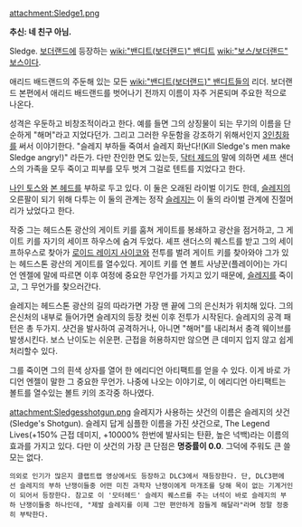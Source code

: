 attachment:Sledge1.png

'''추신: 네 친구 아님.'''

Sledge. [[보더랜드]]에 등장하는 [[wiki:"밴디트(보더랜드)" 밴디트]] [[wiki:"보스/보더랜드" 보스]]이다.

애리드 배드랜드의 주둔해 있는 모든 [[wiki:"밴디트(보더랜드)" 밴디트]]들의 리더. 보더랜드 본편에서 애리드 배드랜드를 벗어나기 전까지 이름이 자주 거론되며 주요한 적으로 나온다.

성격은 우둔하고 비창조적이라고 한다. 예를 들면 그의 상징물이 되는 무기의 이름을 단순하게 "해머"라고 지었다던가. 그리고 그러한 우둔함을 강조하기 위해서인지 [[3인칭화]]를 써서 이야기한다. "슬레지 부하들 죽여서 슬레지 화난다!(Kill Sledge's men make Sledge angry!)" 라든가. 다만 잔인한 면도 있는듯, [[닥터 제드]]의 말에 의하면 셰프 샌더스의 가족을 모두 죽이고 피부를 모두 벗겨 그걸로 텐트를 지었다고 한다.

[[나인 토스]]와 [[본 헤드]]를 부하로 두고 있다. 이 둘은 오래된 라이벌 이기도 한데, [[슬레지]]의 오른팔이 되기 위해 다투는 이 둘의 관계는 정작 [[슬레지]]는 이 둘의 라이벌 관계에 진절머리가 났었다고 한다.

작중 그는 헤드스톤 광산의 게이트 키를 훔쳐 게이트를 봉쇄하고 광산을 점거하고, 그 게이트 키를 자기의 세이프 하우스에 숨겨 두었다. 셰프 샌더스의 퀘스트를 받고 그의 세이프하우스로 찾아가 [[로이드 레이지 사이코]]와 전투를 벌려 게이트 키를 찾아와야 그가 있는 헤드스톤 광산의 게이트를 열수있다. 게이트 키를 연 볼트 사냥꾼(플레이어)는 가디언 엔젤에 말에 따르면 이후 여정에 중요한 무언가를 가지고 있기 때문에, [[슬레지]]를 죽이고, 그 무언가를 찾으러간다.

슬레지는 헤드스톤 광산의 길의 따라가면 가장 맨 끝에 그의 은신처가 위치해 있다. 그의 은신처의 내부로 들어가면 슬레지의 등장 컷씬 이후 전투가 시작된다. 슬레지의 공격 패턴은 총 두가지. 샷건을 발사하여 공격하거나, 아니면 "해머"를 내리쳐서 충격 웨이브를 발생시킨다. 보스 난이도는 쉬운편. 근접을 허용하지만 않으면 큰 데미지 입지 않고 쉽게 처리할수 있다.

그를 죽이면 그의 흰색 상자를 열어 한 에리디언 아티팩트를 얻을 수 있다. 이게 바로 가디언 엔젤이 말한 그 중요한 무언가. 나중에 나오는 이야기로, 이 에리디언 아티팩트는 볼트를 열수있는 볼트 키의 조각중 하나였다.

attachment:Sledgesshotgun.png
슬레지가 사용하는 샷건의 이름은 슬레지의 샷건(Sledge's Shotgun). 슬레지 답게 심플한 이름을 가진 샷건으로, The Legend Lives(+150% 근접 데미지, +10000% 한번에 발사되는 탄환, 높은 넉백)라는 이름의 효과를 가지고 있다. 다만 이 샷건의 가장 큰 단점은 '''명중률이 0.0'''. 그덕에 주워도 큰 쓸모는 없다.

 의외로 인기가 많은지 클랩트랩 영상에서도 등장하고 DLC3에서 재등장한다. 단, DLC3편에선 슬레지의 부하 난쟁이들중 어떤 미친 과학자 난쟁이에게 마개조를 당해 목이 없는 기계거인이 되어서 등장한다. 참고로 이 '모터헤드' 슬레지 퀘스르를 주는 녀석이 바로 슬레지의 부하 난쟁이들중 하나인데, "제발 슬레지를 이제 그만 편안하게 잠들게 해달라"라며 정말 정중히 부탁한다.
